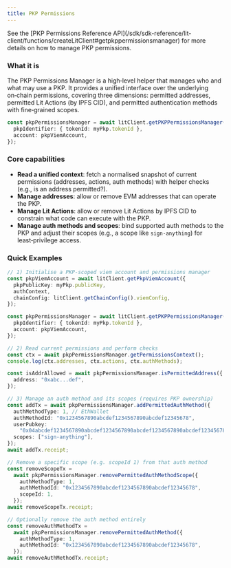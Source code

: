 ```yaml
---
title: PKP Permissions
---
```


<Tip>
  See the [PKP Permissions Reference API](/sdk/sdk-reference/lit-client/functions/createLitClient#getpkppermissionsmanager) for more details on how to manage PKP permissions.
</Tip>

### What it is

The PKP Permissions Manager is a high‑level helper that manages who and what may use a PKP. It provides a unified interface over the underlying on‑chain permissions, covering three dimensions: permitted addresses, permitted Lit Actions (by IPFS CID), and permitted authentication methods with fine‑grained scopes.

```ts
const pkpPermissionsManager = await litClient.getPKPPermissionsManager({
  pkpIdentifier: { tokenId: myPkp.tokenId },
  account: pkpViemAccount,
});
```

### Core capabilities

- **Read a unified context**: fetch a normalised snapshot of current permissions (addresses, actions, auth methods) with helper checks (e.g., is an address permitted?).
- **Manage addresses**: allow or remove EVM addresses that can operate the PKP.
- **Manage Lit Actions**: allow or remove Lit Actions by IPFS CID to constrain what code can execute with the PKP.
- **Manage auth methods and scopes**: bind supported auth methods to the PKP and adjust their scopes (e.g., a scope like `sign-anything`) for least‑privilege access.

### Quick Examples

```ts
// 1) Initialise a PKP‑scoped viem account and permissions manager
const pkpViemAccount = await litClient.getPkpViemAccount({
  pkpPublicKey: myPkp.publicKey,
  authContext,
  chainConfig: litClient.getChainConfig().viemConfig,
});

const pkpPermissionsManager = await litClient.getPKPPermissionsManager({
  pkpIdentifier: { tokenId: myPkp.tokenId },
  account: pkpViemAccount,
});

// 2) Read current permissions and perform checks
const ctx = await pkpPermissionsManager.getPermissionsContext();
console.log(ctx.addresses, ctx.actions, ctx.authMethods);

const isAddrAllowed = await pkpPermissionsManager.isPermittedAddress({
  address: "0xabc...def",
});

// 3) Manage an auth method and its scopes (requires PKP ownership)
const addTx = await pkpPermissionsManager.addPermittedAuthMethod({
  authMethodType: 1, // EthWallet
  authMethodId: "0x1234567890abcdef1234567890abcdef12345678",
  userPubkey:
    "0x04abcdef1234567890abcdef1234567890abcdef1234567890abcdef1234567890abcdef1234567890abcdef1234567890abcdef1234567890abcdef1234567890abcdef",
  scopes: ["sign-anything"],
});
await addTx.receipt;

// Remove a specific scope (e.g. scopeId 1) from that auth method
const removeScopeTx =
  await pkpPermissionsManager.removePermittedAuthMethodScope({
    authMethodType: 1,
    authMethodId: "0x1234567890abcdef1234567890abcdef12345678",
    scopeId: 1,
  });
await removeScopeTx.receipt;

// Optionally remove the auth method entirely
const removeAuthMethodTx =
  await pkpPermissionsManager.removePermittedAuthMethod({
    authMethodType: 1,
    authMethodId: "0x1234567890abcdef1234567890abcdef12345678",
  });
await removeAuthMethodTx.receipt;
```
